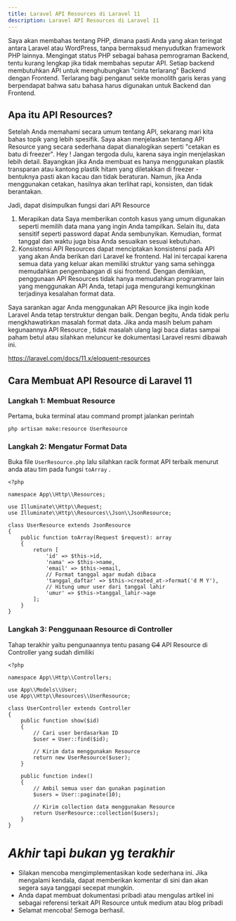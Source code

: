 ```yaml
---
title: Laravel API Resources di Laravel 11
description: Laravel API Resources di Laravel 11
---
```


Saya akan membahas tentang PHP, dimana pasti Anda yang akan teringat antara Laravel atau WordPress, tanpa bermaksud menyudutkan framework PHP lainnya. Mengingat status PHP sebagai bahasa pemrograman Backend, tentu kurang lengkap jika tidak membahas seputar API. Setiap backend membutuhkan API untuk menghubungkan "cinta terlarang" Backend dengan Frontend. Terlarang bagi penganut sekte monolith garis keras yang berpendapat bahwa satu bahasa harus digunakan untuk Backend dan Frontend.

Apa itu API Resources?
----------------------

Setelah Anda memahami secara umum tentang API, sekarang mari kita bahas topik yang lebih spesifik. Saya akan menjelaskan tentang API Resource yang secara sederhana dapat dianalogikan seperti "cetakan es batu di freezer". Hey ! Jangan tergoda dulu, karena saya ingin menjelaskan lebih detail. Bayangkan jika Anda membuat es hanya menggunakan plastik transparan atau kantong plastik hitam yang diletakkan di freezer - bentuknya pasti akan kacau dan tidak beraturan. Namun, jika Anda menggunakan cetakan, hasilnya akan terlihat rapi, konsisten, dan tidak berantakan.

Jadi, dapat disimpulkan fungsi dari API Resource

1.  Merapikan data Saya memberikan contoh kasus yang umum digunakan seperti memilih data mana yang ingin Anda tampilkan. Selain itu, data sensitif seperti password dapat Anda sembunyikan. Kemudian, format tanggal dan waktu juga bisa Anda sesuaikan sesuai kebutuhan.
2.  Konsistensi API Resources dapat menciptakan konsistensi pada API yang akan Anda berikan dari Laravel ke frontend. Hal ini tercapai karena semua data yang keluar akan memiliki struktur yang sama sehingga memudahkan pengembangan di sisi frontend. Dengan demikian, penggunaan API Resources tidak hanya memudahkan programmer lain yang menggunakan API Anda, tetapi juga mengurangi kemungkinan terjadinya kesalahan format data.

Saya sarankan agar Anda menggunakan API Resource jika ingin kode Laravel Anda tetap terstruktur dengan baik. Dengan begitu, Anda tidak perlu mengkhawatirkan masalah format data. Jika anda masih belum paham kegunaannya API Resource , tidak masalah ulang lagi baca diatas sampai paham betul atau silahkan meluncur ke dokumentasi Laravel resmi dibawah ini.

<https://laravel.com/docs/11.x/eloquent-resources>

Cara Membuat API Resource di Laravel 11
---------------------------------------

### Langkah 1: Membuat Resource

Pertama, buka terminal atau command prompt jalankan perintah

```
php artisan make:resource UserResource

```

### Langkah 2: Mengatur Format Data

Buka file `UserResource.php` lalu silahkan racik format API terbaik menurut anda atau tim pada fungsi `toArray` .

```
<?php

namespace App\\Http\\Resources;

use Illuminate\\Http\\Request;
use Illuminate\\Http\\Resources\\Json\\JsonResource;

class UserResource extends JsonResource
{
    public function toArray(Request $request): array
    {
        return [
            'id' => $this->id,
            'nama' => $this->name,
            'email' => $this->email,
            // Format tanggal agar mudah dibaca
            'tanggal_daftar' => $this->created_at->format('d M Y'),
            // Hitung umur user dari tanggal lahir
            'umur' => $this->tanggal_lahir->age
        ];
    }
}

```

### Langkah 3: Penggunaan Resource di Controller

Tahap terakhir yaitu pengunaannya tentu pasang ~~C4~~ API Resource di Controller yang sudah dimiliki

```
<?php

namespace App\\Http\\Controllers;

use App\\Models\\User;
use App\\Http\\Resources\\UserResource;

class UserController extends Controller
{
    public function show($id)
    {
        // Cari user berdasarkan ID
        $user = User::find($id);

        // Kirim data menggunakan Resource
        return new UserResource($user);
    }

    public function index()
    {
        // Ambil semua user dan gunakan pagination
        $users = User::paginate(10);

        // Kirim collection data menggunakan Resource
        return UserResource::collection($users);
    }
}

```

***Akhir*** tapi ***bukan*** yg ***terakhir***
==============================================

-   Silakan mencoba mengimplementasikan kode sederhana ini. Jika mengalami kendala, dapat memberikan komentar di sini dan akan segera saya tanggapi secepat mungkin.
-   Anda dapat membuat dokumentasi pribadi atau mengulas artikel ini sebagai referensi terkait API Resource untuk medium atau blog pribadi
-   Selamat mencoba! Semoga berhasil.